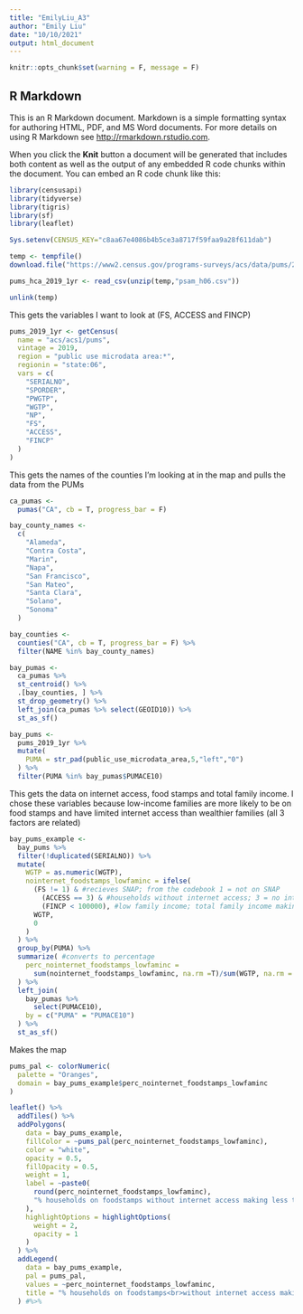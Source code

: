 ```yaml
---
title: "EmilyLiu_A3"
author: "Emily Liu"
date: "10/10/2021"
output: html_document
---
```


```r
knitr::opts_chunk$set(warning = F, message = F)
```

## R Markdown

This is an R Markdown document. Markdown is a simple formatting syntax for authoring HTML, PDF, and MS Word documents. For more details on using R Markdown see <http://rmarkdown.rstudio.com>.

When you click the **Knit** button a document will be generated that includes both content as well as the output of any embedded R code chunks within the document. You can embed an R code chunk like this:

```r
library(censusapi)
library(tidyverse)
library(tigris)
library(sf)
library(leaflet)

Sys.setenv(CENSUS_KEY="c8aa67e4086b4b5ce3a8717f59faa9a28f611dab")

temp <- tempfile()
download.file("https://www2.census.gov/programs-surveys/acs/data/pums/2019/1-Year/csv_hca.zip",destfile = temp)

pums_hca_2019_1yr <- read_csv(unzip(temp,"psam_h06.csv"))

unlink(temp)
```
This gets the variables I want to look at (FS, ACCESS and FINCP)
```r
pums_2019_1yr <- getCensus(
  name = "acs/acs1/pums",
  vintage = 2019,
  region = "public use microdata area:*", 
  regionin = "state:06",
  vars = c(
    "SERIALNO",
    "SPORDER",
    "PWGTP",
    "WGTP",
    "NP",
    "FS",
    "ACCESS",
    "FINCP"
  )
)
```
This gets the names of the counties I'm looking at in the map and pulls the data from the PUMs 
```r
ca_pumas <-
  pumas("CA", cb = T, progress_bar = F)

bay_county_names <-
  c(
    "Alameda",
    "Contra Costa",
    "Marin",
    "Napa",
    "San Francisco",
    "San Mateo",
    "Santa Clara",
    "Solano",
    "Sonoma"
  )

bay_counties <-
  counties("CA", cb = T, progress_bar = F) %>%
  filter(NAME %in% bay_county_names)

bay_pumas <-
  ca_pumas %>% 
  st_centroid() %>% 
  .[bay_counties, ] %>% 
  st_drop_geometry() %>% 
  left_join(ca_pumas %>% select(GEOID10)) %>% 
  st_as_sf()

bay_pums <-
  pums_2019_1yr %>% 
  mutate(
    PUMA = str_pad(public_use_microdata_area,5,"left","0")
  ) %>% 
  filter(PUMA %in% bay_pumas$PUMACE10)
```
This gets the data on internet access, food stamps and total family income. I chose these variables because low-income families are more likely to be on food stamps and have limited internet access than wealthier families (all 3 factors are related)
```r
bay_pums_example <-
  bay_pums %>% 
  filter(!duplicated(SERIALNO)) %>% 
  mutate(
    WGTP = as.numeric(WGTP),
    nointernet_foodstamps_lowfaminc = ifelse(
      (FS != 1) & #recieves SNAP; from the codebook 1 = not on SNAP
        (ACCESS == 3) & #households without internet access; 3 = no internet
        (FINCP < 100000), #low family income; total family income making less than 100,000
      WGTP,
      0
    )
  ) %>% 
  group_by(PUMA) %>% 
  summarize( #converts to percentage
    perc_nointernet_foodstamps_lowfaminc =
      sum(nointernet_foodstamps_lowfaminc, na.rm =T)/sum(WGTP, na.rm = T)*100
  ) %>% 
  left_join(
    bay_pumas %>% 
      select(PUMACE10),
    by = c("PUMA" = "PUMACE10")
  ) %>% 
  st_as_sf()
```
Makes the map 
```r
pums_pal <- colorNumeric(
  palette = "Oranges",
  domain = bay_pums_example$perc_nointernet_foodstamps_lowfaminc
)

leaflet() %>%
  addTiles() %>% 
  addPolygons(
    data = bay_pums_example,
    fillColor = ~pums_pal(perc_nointernet_foodstamps_lowfaminc),
    color = "white",
    opacity = 0.5,
    fillOpacity = 0.5,
    weight = 1,
    label = ~paste0(
      round(perc_nointernet_foodstamps_lowfaminc), 
      "% households on foodstamps without internet access making less than $100K as a family"
    ),
    highlightOptions = highlightOptions(
      weight = 2,
      opacity = 1
    )
  ) %>% 
  addLegend(
    data = bay_pums_example,
    pal = pums_pal,
    values = ~perc_nointernet_foodstamps_lowfaminc,
    title = "% households on foodstamps<br>without internet access making<br>less than $100K as a family"
  ) #%>%
```
